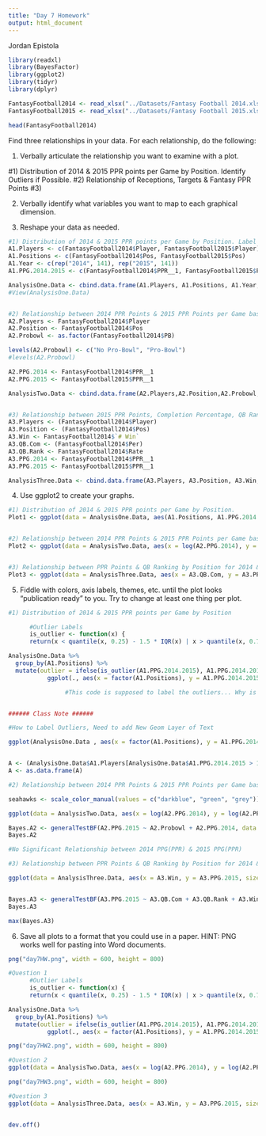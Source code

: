 ```yaml
---
title: "Day 7 Homework"
output: html_document
---
```

Jordan Epistola

```r
library(readxl)
library(BayesFactor)
library(ggplot2)
library(tidyr)
library(dplyr)
```

```r
FantasyFootball2014 <- read_xlsx("../Datasets/Fantasy Football 2014.xlsx", skip = 2)
FantasyFootball2015 <- read_xlsx("../Datasets/Fantasy Football 2015.xlsx", skip = 2)

head(FantasyFootball2014)
```


Find three relationships in your data.  For each relationship, do the following:

1. Verbally articulate the relationship you want to examine with a plot.

#1) Distribution of 2014 & 2015 PPR points per Game by Position. Identify Outliers if Possible.
#2) Relationship of Receptions, Targets & Fantasy PPR Points
#3)  

2. Verbally identify what variables you want to map to each graphical dimension.

3. Reshape your data as needed.

```r
#1) Distribution of 2014 & 2015 PPR points per Game by Position. Label Outliers.
A1.Players <- c(FantasyFootball2014$Player, FantasyFootball2015$Player)
A1.Positions <- c(FantasyFootball2014$Pos, FantasyFootball2015$Pos)
A1.Year <- c(rep("2014", 141), rep("2015", 141))
A1.PPG.2014.2015 <- c(FantasyFootball2014$PPR__1, FantasyFootball2015$PPR__1)

AnalysisOne.Data <- cbind.data.frame(A1.Players, A1.Positions, A1.Year, A1.PPG.2014.2015)
#View(AnalysisOne.Data)


#2) Relationship between 2014 PPR Points & 2015 PPR Points per Game based on Position.
A2.Players <- FantasyFootball2014$Player
A2.Position <- FantasyFootball2014$Pos
A2.Probowl <- as.factor(FantasyFootball2014$PB)

levels(A2.Probowl) <- c("No Pro-Bowl", "Pro-Bowl")
#levels(A2.Probowl)

A2.PPG.2014 <- FantasyFootball2014$PPR__1
A2.PPG.2015 <- FantasyFootball2015$PPR__1

AnalysisTwo.Data <- cbind.data.frame(A2.Players,A2.Position,A2.Probowl, A2.PPG.2014,A2.PPG.2015)


#3) Relationship between 2015 PPR Points, Completion Percentage, QB Ranking (2014) by Position
A3.Players <- (FantasyFootball2014$Player)
A3.Position <- (FantasyFootball2014$Pos)
A3.Win <- FantasyFootball2014$`# Win`
A3.QB.Com <- (FantasyFootball2014$Per)
A3.QB.Rank <- FantasyFootball2014$Rate
A3.PPG.2014 <- FantasyFootball2014$PPR__1
A3.PPG.2015 <- FantasyFootball2015$PPR__1

AnalysisThree.Data <- cbind.data.frame(A3.Players, A3.Position, A3.Win, A3.QB.Com, A3.QB.Rank, A3.PPG.2014, A3.PPG.2015)

```

4. Use ggplot2 to create your graphs.

```r
#1) Distribution of 2014 & 2015 PPR points per Game by Position.
Plot1 <- ggplot(data = AnalysisOne.Data, aes(A1.Positions, A1.PPG.2014.2015))+geom_boxplot()+facet_wrap(~A1.Year)+ggtitle("Fantasy Points per Game by Position")+xlab("Position")+ylab("2015 Fantasy Points per Game (PPR)")


#2) Relationship between 2014 PPR Points & 2015 PPR Points per Game based on Position.    
Plot2 <- ggplot(data = AnalysisTwo.Data, aes(x = log(A2.PPG.2014), y = log(A2.PPG.2015), color = A2.Position))+geom_point()+geom_smooth(method = "lm", se = FALSE)+facet_wrap(~A2.Probowl)+xlab("Points per Game 2014 (PPR)")+ylab("Points per Game 2015 (PPR)")


#3) Relationship between PPR Points & QB Ranking by Position for 2014 & 2015
Plot3 <- ggplot(data = AnalysisThree.Data, aes(x = A3.QB.Com, y = A3.PPG.2015, size = A3.QB.Rank, color = A3.Win))+geom_point()+facet_wrap(~A3.Position)

```

5. Fiddle with colors, axis labels, themes, etc. until the plot looks "publication ready" to you.  Try to change at least one thing per plot.

```r
#1) Distribution of 2014 & 2015 PPR points per Game by Position

      #Outlier Labels
      is_outlier <- function(x) {
      return(x < quantile(x, 0.25) - 1.5 * IQR(x) | x > quantile(x, 0.75) + 1.5 * IQR(x))}

AnalysisOne.Data %>%
  group_by(A1.Positions) %>%
  mutate(outlier = ifelse(is_outlier(A1.PPG.2014.2015), A1.PPG.2014.2015, as.numeric(NA))) %>% 
           ggplot(., aes(x = factor(A1.Positions), y = A1.PPG.2014.2015))+geom_boxplot()+facet_wrap(~A1.Year)+ ggtitle("Fantasy Points per Game by Position for 2014 & 2015 Seasons")+xlab("Position")+ylab("2015 Fantasy Points per Game (PPR)")+geom_text(aes(label = outlier), na.rm = TRUE, hjust = -0.3)

                #This code is supposed to label the outliers... Why is this not working?


###### Class Note ######

#How to Label Outliers, Need to add New Geom Layer of Text

ggplot(AnalysisOne.Data , aes(x = factor(A1.Positions), y = A1.PPG.2014.2015))+geom_boxplot()+facet_wrap(~A1.Year)+ ggtitle("Fantasy Points per Game by Position for 2014 & 2015 Seasons")+xlab("Position")+ylab("2015 Fantasy Points per Game (PPR)")+geom_text(aes(label = outlier), na.rm = TRUE, hjust = -0.3) + geom_text(A, aes(x = ))


A <- (AnalysisOne.Data$A1.Players[AnalysisOne.Data$A1.PPG.2014.2015 > 18 & AnalysisOne.Data$A1.Positions == "WR" & AnalysisOne.Data$A1.Year == "2014"])
A <- as.data.frame(A)


```     


```r
#2) Relationship between 2014 PPR Points & 2015 PPR Points per Game based on Position.    

seahawks <- scale_color_manual(values = c("darkblue", "green", "grey"))

ggplot(data = AnalysisTwo.Data, aes(x = log(A2.PPG.2014), y = log(A2.PPG.2015), color = A2.Position))+geom_point()+geom_smooth(method = "lm", se = FALSE)+facet_wrap(~A2.Probowl)+xlab("Points per Game 2014 (PPR)")+ylab("Points per Game 2015 (PPR)")+ seahawks + ggtitle("2014 Fantasy Points per Game by 2015 Fantasy Points per Game") + labs(col = "Position")

Bayes.A2 <- generalTestBF(A2.PPG.2015 ~ A2.Probowl + A2.PPG.2014, data = AnalysisTwo.Data)
Bayes.A2

#No Significant Relationship between 2014 PPG(PPR) & 2015 PPG(PPR)
```

```r
#3) Relationship between PPR Points & QB Ranking by Position for 2014 & 2015

ggplot(data = AnalysisThree.Data, aes(x = A3.Win, y = A3.PPG.2015, size = A3.QB.Rank, color = A3.QB.Com))+geom_point()+facet_wrap(~A3.Position)+xlab("Number of Team Wins")+ylab("2015 Fantasy Points per Game(PPR)")+ggtitle("2015 Points per Game by 2014 QB Rate, QB Percent & # of Wins") + labs(col = "QB Completion Percent", size = "QB Rating")


Bayes.A3 <- generalTestBF(A3.PPG.2015 ~ A3.QB.Com + A3.QB.Rank + A3.Win, data = AnalysisThree.Data)
Bayes.A3

max(Bayes.A3)


```


6. Save all plots to a format that you could use in a paper.  HINT: PNG works well for pasting into Word documents.

```r

png("day7HW.png", width = 600, height = 800)

#Question 1
      #Outlier Labels
      is_outlier <- function(x) {
      return(x < quantile(x, 0.25) - 1.5 * IQR(x) | x > quantile(x, 0.75) + 1.5 * IQR(x))}

AnalysisOne.Data %>%
  group_by(A1.Positions) %>%
  mutate(outlier = ifelse(is_outlier(A1.PPG.2014.2015), A1.PPG.2014.2015, as.numeric(NA))) %>% 
           ggplot(., aes(x = factor(A1.Positions), y = A1.PPG.2014.2015))+geom_boxplot()+facet_wrap(~A1.Year)+ ggtitle("Fantasy Points per Game by Position for 2014 & 2015 Seasons")+xlab("Position")+ylab("2015 Fantasy Points per Game (PPR)")+geom_text(aes(label = outlier), na.rm = TRUE, hjust = -0.3)

png("day7HW2.png", width = 600, height = 800)

#Question 2
ggplot(data = AnalysisTwo.Data, aes(x = log(A2.PPG.2014), y = log(A2.PPG.2015), color = A2.Position))+geom_point()+geom_smooth(method = "lm")+facet_wrap(~A2.Probowl)+xlab("Points per Game 2014 (PPR)")+ylab("Points per Game 2015 (PPR)")+ seahawks + ggtitle("2014 Fantasy Points per Game by 2015 Fantasy Points per Game") + labs(col = "Position")

png("day7HW3.png", width = 600, height = 800)

#Question 3
ggplot(data = AnalysisThree.Data, aes(x = A3.Win, y = A3.PPG.2015, size = A3.QB.Rank, color = A3.QB.Com))+geom_point()+facet_wrap(~A3.Position)+xlab("2014 QB Competion Rate")+ylab("2015 Fantasy Points per Game(PPR)")+ggtitle("2015 Points per Game by QB Rate, QB Percent & # of Team Wins") + labs(col = "QB Completion Percent", size = "QB Rating")


dev.off()

```

